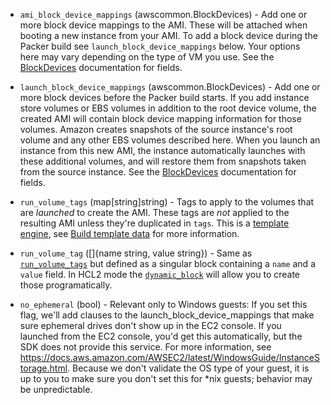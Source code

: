 <!-- Code generated from the comments of the Config struct in builder/amazon/ebs/builder.go; DO NOT EDIT MANUALLY -->

-   `ami_block_device_mappings` (awscommon.BlockDevices) - Add one or more block device mappings to the AMI. These will be attached
    when booting a new instance from your AMI. To add a block device during
    the Packer build see `launch_block_device_mappings` below. Your options
    here may vary depending on the type of VM you use. See the
    [BlockDevices](#block-devices-configuration) documentation for fields.
    
-   `launch_block_device_mappings` (awscommon.BlockDevices) - Add one or more block devices before the Packer build starts. If you add
    instance store volumes or EBS volumes in addition to the root device
    volume, the created AMI will contain block device mapping information
    for those volumes. Amazon creates snapshots of the source instance's
    root volume and any other EBS volumes described here. When you launch an
    instance from this new AMI, the instance automatically launches with
    these additional volumes, and will restore them from snapshots taken
    from the source instance. See the
    [BlockDevices](#block-devices-configuration) documentation for fields.
    
-   `run_volume_tags` (map[string]string) - Tags to apply to the volumes that are *launched* to create the AMI.
    These tags are *not* applied to the resulting AMI unless they're
    duplicated in `tags`. This is a [template
    engine](/docs/templates/engine), see [Build template
    data](#build-template-data) for more information.
    
-   `run_volume_tag` ([]{name string, value string}) - Same as [`run_volume_tags`](#run_volume_tags) but defined as a singular
    block containing a `name` and a `value` field. In HCL2 mode the
    [`dynamic_block`](https://packer.io/docs/configuration/from-1.5/expressions.html#dynamic-blocks)
    will allow you to create those programatically.
    
-   `no_ephemeral` (bool) - Relevant only to Windows guests: If you set this flag, we'll add clauses
    to the launch_block_device_mappings that make sure ephemeral drives
    don't show up in the EC2 console. If you launched from the EC2 console,
    you'd get this automatically, but the SDK does not provide this service.
    For more information, see
    https://docs.aws.amazon.com/AWSEC2/latest/WindowsGuide/InstanceStorage.html.
    Because we don't validate the OS type of your guest, it is up to you to
    make sure you don't set this for *nix guests; behavior may be
    unpredictable.
    